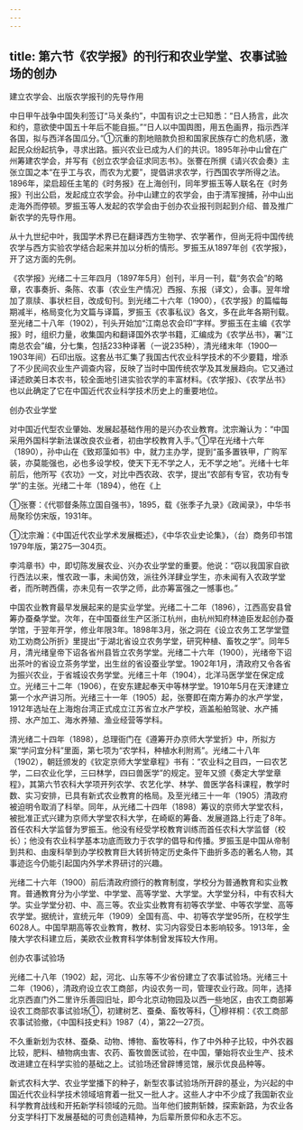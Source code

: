 ```yaml
---
---
---
```

title: 第六节《农学报》的刊行和农业学堂、农事试验场的创办
---



建立农学会、出版农学报刊的先导作用

中日甲午战争中国失利签订“马关条约”，中国有识之士已知悉：“日人扬言，此次和约，意欲使中国五十年后不能自振。”“日人以中国舆图，用五色画界，指示西洋各国，拟与西洋各国瓜分。”①沉重的割地赔款负担和国家民族存亡的危机感，激起民众纷起抗争，寻求出路。振兴农业已成为人们的共识。1895年孙中山曾在广州筹建农学会，并写有《创立农学会征求同志书》。张謇在所撰《请兴农会奏》主张立国之本“在乎工与农，而农为尤要”，提倡讲求农学，行西国农学所得之法。1896年，梁启超任主笔的《时务报》在上海创刊，同年罗振玉等人联名在《时务报》刊出公启，发起成立农学会。孙中山建立的农学会，由于清军搜捕，孙中山出走海外而停顿。罗振玉等人发起的农学会由于创办农业报刊则起到介绍、普及推广新农学的先导作用。

从十九世纪中叶，我国学术界已在翻译西方生物学、农学著作，但尚无将中国传统农学与西方实验农学结合起来并加以分析的情形。罗振玉从1897年创《农学报》，开了这方面的先例。

《农学报》光绪二十三年四月（1897年5月）创刊，半月一刊，载“务农会”的略章，农事奏折、条陈、农事（农业生产情况）西报、东报（译文），会事。翌年增加了禀牍、事状栏目，改成旬刊。到光绪二十六年（1900），《农学报》的篇幅每期减半，格局变化为文篇与译篇，罗振玉《农事私议》各文，多在此年各期刊载。至光绪二十八年（1902），刊头开始加“江南总农会印”字样。罗振玉在主编《农学报》时，组织力量，收集国内和翻译国外农学书籍，汇编成为《农学丛书》，署“江南总农会”编，分七集，包括233种译著（一说235种），清光绪末年（1900—1903年间）石印出版。这套丛书汇集了我国古代农业科学技术的不少要籍，增添了不少民间农业生产调查内容，反映了当时中国传统农学及其发展趋向。它又通过译述欧美日本农书，较全面地引进实验农学的丰富材料。《农学报》、《农学丛书》也以此确定了它在中国近代农业科学技术历史上的重要地位。

创办农业学堂

对中国近代型农业肇始、发展起基础作用的是兴办农业教育。沈宗瀚认为：“中国采用外国科学新法谋改良农业者，初由学校教育入手。”①早在光绪十六年（1890），孙中山在《致郑藻如书》中，就力主办学，提到“虽多置铁甲，广购军装，亦莫能强也，必也多设学校，使天下无不学之人，无不学之地”。光绪十七年前后，他所写《农功》一文，对比中西农政、农学，提出“农部有专官，农功有专学”的主张。光绪二十年（1894），他在《上

①张謇：《代鄂督条陈立国自强书》，1895，载《张季子九录》《政闻录》，中华书局聚珍仿宋版，1931年。

①沈宗瀚：《中国近代农业学术发展概述》，《中华农业史论集》，（台）商务印书馆1979年版，第275—304页。

李鸿章书》中，即切陈发展农业、兴办农业学堂的重要。他说：“窃以我国家自欲行西法以来，惟农政一事，未闻仿效，派往外洋肆业学生，亦未闻有入农政学堂者，而所聘西儒，亦未见有一农学之师，此亦筹富强之一憾事也。”

中国农业教育最早发展起来的是实业学堂。光绪二十二年（1896），江西高安县曾筹办蚕桑学堂。次年，在中国蚕丝生产区浙江杭州，由杭州知府林迪臣发起创办蚕学馆，于翌年开学，修业年限3年。1898年3月，张之洞在《设立农务工艺学堂暨劝工劝商公所折》里提出“于湖北省设立农务学堂，研究种植、畜牧之学”。同年5月，清光绪皇帝下诏各省州县皆立农务学堂。光绪二十六年（1900），光绪帝下诏出茶叶的省设立茶务学堂，出生丝的省设蚕业学堂。1902年1月，清政府又令各省为振兴农业，于省城设农务学堂。光绪三十年（1904），北洋马医学堂在保定成立。光绪三十二年（1906），在安东建起奉天中等林学堂。1910年5月在天津建立第一个水产讲习所。光绪三十一年（1905）起，张謇即在南方筹办的水产学堂，1912年选址在上海炮台湾正式成立江苏省立水产学校，涵盖船舶驾驶、水产捕捞、水产加工、海水养殖、渔业经营等学科。

清光绪二十四年（1898），总理衙门在《遵筹开办京师大学堂折》中，所拟方案“学问宜分科”里面，第七项为“农学科，种植水利附焉”。光绪二十八年（1902），朝廷颁发的《钦定京师大学堂章程》书有：“农业科之目四，一曰农艺学，二曰农业化学，三曰林学，四曰兽医学”的规定。翌年又颁《奏定大学堂章程》，其第六节农科大学项开列农学、农艺化学、林学、兽医学各科课程，教学时数、实习安排，已具有新式农业教育的格局。及至光绪三十一年（1905）清政府被迫明令取消了科举。同年，从光绪二十四年（1898）筹议的京师大学堂农科，被批准正式兴建为京师大学堂农科大学，在崎岖的筹备、发展道路上行走了8年。首任农科大学监督为罗振玉。他没有经受学校教育训练而首任农科大学监督（校长）；他没有农业科学基本功底而致力于农学的倡导和传播。罗振玉是中国从帝制到共和、由废科举到办学校教育巨大转折特定历史条件下曲折多态的著名人物，其事迹迄今仍能引起国内外学术界研讨的兴趣。

光绪二十六年（1900）前后清政府颁行的教育制度，学校分为普通教育和实业教育。普通教育分为小学堂、中学堂、高等学堂、大学堂。大学堂分科，中有农科大学。实业学堂分初、中、高三等。农业实业教育有初等农学堂、中等农学堂、高等农学堂。据统计，宣统元年（1909）全国有高、中、初等农学堂95所，在校学生6028人。中国早期高等农业教育，教材、实习内容受日本影响较多。1913年，金陵大学农科建立后，美欧农业教育科学体制曾发挥较大作用。

创办农事试验场

光绪二十八年（1902）起，河北、山东等不少省份建立了农事试验场。光绪三十二年（1906），清政府设立农工商部，内设农务一司，管理农业行政。同年，选择北京西直门外二里许乐善园旧址，即今北京动物园及以西一些地区，由农工商部筹设农工商部农事试验场①，初建树艺、蚕桑、畜牧等科，①穆祥桐：《农工商部农事试验撤，《中国科技史料》1987（4），第22—27页。

不久重新划为农林、蚕桑、动物、博物、畜牧等科，作了中外种子比较，中外农器比较，肥料、植物病虫害、农药、畜牧兽医试验，在中国，肇始将农业生产、技术改进建立在科学实验的基础之上。试验场还曾辟博览馆，展示优良品种等。

新式农科大学、农业学堂播下的种子，新型农事试验场所开辟的基业，为兴起的中国近代农业科学技术领域培育着一批又一批人才。这些人才中不少成了我国新农业科学教育战线和开拓新学科领域的元勋。当年他们披荆斩棘，探索新路，为农业各分支学科打下发展基础的可贵创造精神，为后辈所景仰和永志不忘。
